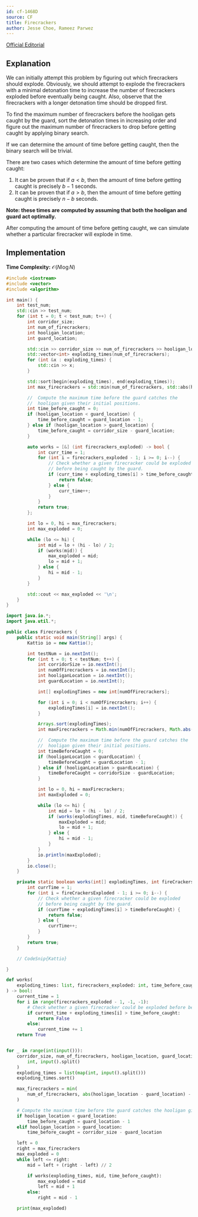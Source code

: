 ```yaml
---
id: cf-1468D
source: CF
title: Firecrackers
author: Jesse Choe, Rameez Parwez
---
```


[Official Editorial](https://codeforces.com/blog/entry/85951)

## Explanation

We can initially attempt this problem by figuring out which firecrackers should explode. Obviously, we should attempt to explode the firecrackers with a minimal
detonation time to increase the number of firecrackers exploded before eventually being caught. Also, observe that the firecrackers with a longer detonation
time should be dropped first.

To find the maximum number of firecrackers before the hooligan gets caught by the guard, sort the detonation times in increasing order and figure out the
maximum number of firecrackers to drop before getting caught by applying binary search.

If we can determine the amount of time before getting caught, then the binary search will be trivial.

There are two cases which determine the amount of time before getting caught:

1. It can be proven that if $a < b$, then the amount of time before getting caught is precisely $b - 1$ seconds.
2. It can be proven that if $a > b$, then the amount of time before getting caught is precisely $n - b$ seconds.

**Note: these times are computed by assuming that both the hooligan and guard act optimally.**

After computing the amount of time before getting caught, we can simulate whether a particular firecracker will explode in time.

## Implementation

**Time Complexity:** $\mathcal{O}(N\log N)$

<LanguageSection>
<CPPSection>

```cpp
#include <iostream>
#include <vector>
#include <algorithm>

int main() {
    int test_num;
    std::cin >> test_num;
    for (int t = 0; t < test_num; t++) {
        int corridor_size;
        int num_of_firecrackers;
        int hooligan_location;
        int guard_location;

        std::cin >> corridor_size >> num_of_firecrackers >> hooligan_location >> guard_location;
        std::vector<int> exploding_times(num_of_firecrackers);
        for (int &x : exploding_times) {
            std::cin >> x;
        }

        std::sort(begin(exploding_times), end(exploding_times));
        int max_firecrackers = std::min(num_of_firecrackers, std::abs(hooligan_location - guard_location) - 1);

	    //  Compute the maximum time before the guard catches the
	    //  hooligan given their initial positions.
        int time_before_caught = 0; 
        if (hooligan_location < guard_location) {
            time_before_caught = guard_location - 1;
        } else if (hooligan_location > guard_location) {
            time_before_caught = corridor_size - guard_location;
        }

        auto works = [&] (int firecrackers_exploded) -> bool {
            int curr_time = 1;
            for (int i = firecrackers_exploded - 1; i >= 0; i--) {
                // Check whether a given firecracker could be exploded
		        // before being caught by the guard.
                if (curr_time + exploding_times[i] > time_before_caught) {
                    return false;
                } else {
                    curr_time++;
                }
            }
            return true;
        };

        int lo = 0, hi = max_firecrackers;
        int max_exploded = 0;

        while (lo <= hi) {
            int mid = lo + (hi - lo) / 2;
            if (works(mid)) {
                max_exploded = mid;
                lo = mid + 1;
            } else {
                hi = mid - 1;
            }
        }

        std::cout << max_exploded << '\n';
    }
}
```

</CPPSection>
<JavaSection>

```java
import java.io.*;
import java.util.*;

public class Firecrackers {
	public static void main(String[] args) {
		Kattio io = new Kattio();

		int testNum = io.nextInt();
		for (int t = 0; t < testNum; t++) {
			int corridorSize = io.nextInt();
			int numOfFirecrackers = io.nextInt();
			int hooliganLocation = io.nextInt();
			int guardLocation = io.nextInt();

			int[] explodingTimes = new int[numOfFirecrackers];

			for (int i = 0; i < numOfFirecrackers; i++) {
				explodingTimes[i] = io.nextInt();
			}

			Arrays.sort(explodingTimes);
			int maxFirecrackers = Math.min(numOfFirecrackers, Math.abs(hooliganLocation - guardLocation) - 1);

			//  Compute the maximum time before the guard catches the
	    	//  hooligan given their initial positions.
			int timeBeforeCaught = 0;
			if (hooliganLocation < guardLocation) {
				timeBeforeCaught = guardLocation - 1;
			} else if (hooliganLocation > guardLocation) {
				timeBeforeCaught = corridorSize - guardLocation;
			}

			int lo = 0, hi = maxFirecrackers;
			int maxExploded = 0;

			while (lo <= hi) {
				int mid = lo + (hi - lo) / 2;
				if (works(explodingTimes, mid, timeBeforeCaught)) {
					maxExploded = mid;
					lo = mid + 1;
				} else {
					hi = mid - 1;
				}
			}
			io.println(maxExploded);
		}
		io.close();
	}

	private static boolean works(int[] explodingTimes, int fireCrackersExploded, int timeBeforeCaught) {
		int currTime = 1;
		for (int i = fireCrackersExploded - 1; i >= 0; i--) {
			// Check whether a given firecracker could be exploded
			// before being caught by the guard.
			if (currTime + explodingTimes[i] > timeBeforeCaught) {
				return false;
			} else {
				currTime++;
			}
		}
		return true;
	}

	// CodeSnip{Kattio}

}
```

</JavaSection>
<PySection>

```py
def works(
	exploding_times: list, firecrackers_exploded: int, time_before_caught: int
) -> bool:
	current_time = 1
	for i in range(firecrackers_exploded - 1, -1, -1):
		# Check whether a given firecracker could be exploded before being caught by the guard
		if current_time + exploding_times[i] > time_before_caught:
			return False
		else:
			current_time += 1
	return True


for _ in range(int(input())):
	corridor_size, num_of_firecrackers, hooligan_location, guard_location = map(
		int, input().split()
	)
	exploding_times = list(map(int, input().split()))
	exploding_times.sort()

	max_firecrackers = min(
		num_of_firecrackers, abs(hooligan_location - guard_location) - 1
	)

	# Compute the maximum time before the guard catches the hooligan given their initial positions
	if hooligan_location < guard_location:
		time_before_caught = guard_location - 1
	elif hooligan_location > guard_location:
		time_before_caught = corridor_size - guard_location

	left = 0
	right = max_firecrackers
	max_exploded = 0
	while left <= right:
		mid = left + (right - left) // 2

		if works(exploding_times, mid, time_before_caught):
			max_exploded = mid
			left = mid + 1
		else:
			right = mid - 1

	print(max_exploded)
```

</PySection>
</LanguageSection>
